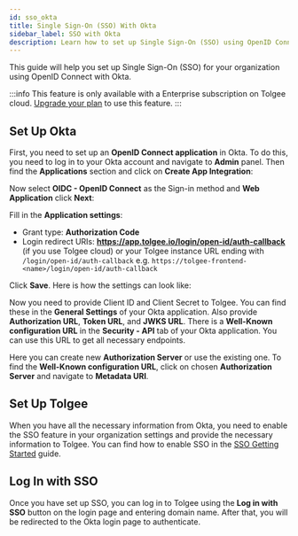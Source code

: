 ```yaml
---
id: sso_okta
title: Single Sign-On (SSO) With Okta
sidebar_label: SSO with Okta
description: Learn how to set up Single Sign-On (SSO) using OpenID Connect with Okta.
---
```



This guide will help you set up Single Sign-On (SSO) for your organization using OpenID Connect with Okta.

:::info
This feature is only available with a Enterprise subscription on Tolgee cloud. [Upgrade your plan](/pricing) to use this feature.
:::

## Set Up Okta

First, you need to set up an **OpenID Connect application** in Okta. To do this, you need to log in to your Okta account
and navigate to **Admin** panel. Then find the **Applications** section and click on **Create App Integration**:
<ScreenshotWrapper src="/img/docs/platform/sso/sso_okta_create_app.png" />

Now select **OIDC - OpenID Connect** as the Sign-in method and **Web Application**  click **Next**:

<ScreenshotWrapper src="/img/docs/platform/sso/sso_okta_app_settings.png" />

Fill in the **Application settings**:
- Grant type: **Authorization Code**
- Login redirect URIs: **https://app.tolgee.io/login/open-id/auth-callback** (if you use Tolgee cloud) or your Tolgee instance URL ending with `/login/open-id/auth-callback`
e.g. `https://tolgee-frontend-<name>/login/open-id/auth-callback`

Click **Save**. Here is how the settings can look like:

<ScreenshotWrapper src="/img/docs/platform/sso/sso_okta_general_settings.png" />

Now you need to provide Client ID and Client Secret to Tolgee. You can find these in the **General Settings** of your Okta application.
Also provide **Authorization URL**, **Token URL**, and **JWKS URL**.
There is a **Well-Known configuration URL** in the **Security - API** tab of your Okta application. You can use this URL to get all necessary endpoints.

<ScreenshotWrapper src="/img/docs/platform/sso/sso_okta_auth_server.png" />

Here you can create new **Authorization Server** or use the existing one. To find the **Well-Known configuration URL**,
click on chosen **Authorization Server** and navigate to **Metadata URI**.


## Set Up Tolgee

When you have all the necessary information from Okta, you need to enable the SSO feature in your organization settings
and provide the necessary information to Tolgee.
You can find how to enable SSO in the [SSO Getting Started](/platform/sso/sso_getting_started) guide.

## Log In with SSO

Once you have set up SSO, you can log in to Tolgee using the **Log in with SSO** button on the login page and entering domain name.
After that, you will be redirected to the Okta login page to authenticate.